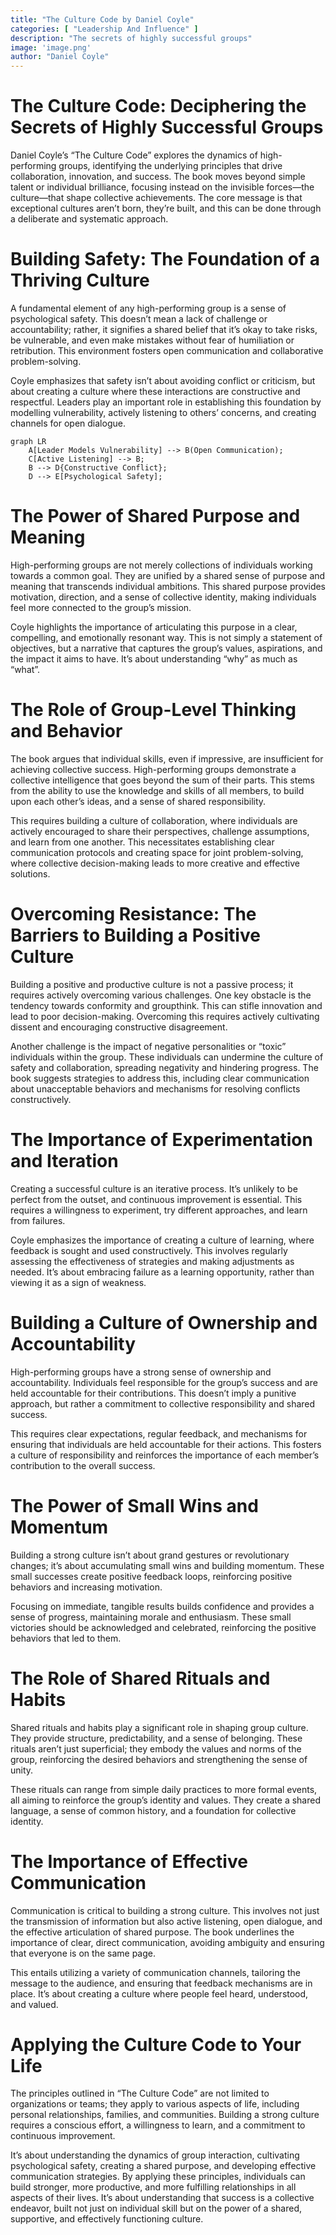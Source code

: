 ```yaml
---
title: "The Culture Code by Daniel Coyle"
categories: [ "Leadership And Influence" ]
description: "The secrets of highly successful groups"
image: 'image.png'
author: "Daniel Coyle"
---
```

# The Culture Code: Deciphering the Secrets of Highly Successful Groups

Daniel Coyle's "The Culture Code" explores the dynamics of high-performing groups, identifying the underlying principles that drive collaboration, innovation, and success. The book moves beyond simple talent or individual brilliance, focusing instead on the invisible forces—the culture—that shape collective achievements. The core message is that exceptional cultures aren't born, they're built, and this can be done through a deliberate and systematic approach.


# Building Safety: The Foundation of a Thriving Culture

A fundamental element of any high-performing group is a sense of psychological safety. This doesn't mean a lack of challenge or accountability; rather, it signifies a shared belief that it's okay to take risks, be vulnerable, and even make mistakes without fear of humiliation or retribution. This environment fosters open communication and collaborative problem-solving.

Coyle emphasizes that safety isn't about avoiding conflict or criticism, but about creating a culture where these interactions are constructive and respectful. Leaders play an important role in establishing this foundation by modelling vulnerability, actively listening to others' concerns, and creating channels for open dialogue.

```mermaid
graph LR
    A[Leader Models Vulnerability] --> B(Open Communication);
    C[Active Listening] --> B;
    B --> D{Constructive Conflict};
    D --> E[Psychological Safety];
```

# The Power of Shared Purpose and Meaning

High-performing groups are not merely collections of individuals working towards a common goal. They are unified by a shared sense of purpose and meaning that transcends individual ambitions. This shared purpose provides motivation, direction, and a sense of collective identity, making individuals feel more connected to the group's mission.

Coyle highlights the importance of articulating this purpose in a clear, compelling, and emotionally resonant way.  This is not simply a statement of objectives, but a narrative that captures the group’s values, aspirations, and the impact it aims to have.  It’s about understanding "why" as much as "what".


# The Role of Group-Level Thinking and Behavior

The book argues that individual skills, even if impressive, are insufficient for achieving collective success. High-performing groups demonstrate a collective intelligence that goes beyond the sum of their parts. This stems from the ability to use the knowledge and skills of all members, to build upon each other's ideas, and a sense of shared responsibility.

This requires building a culture of collaboration, where individuals are actively encouraged to share their perspectives, challenge assumptions, and learn from one another.  This necessitates establishing clear communication protocols and creating space for joint problem-solving, where collective decision-making leads to more creative and effective solutions.


#  Overcoming Resistance: The Barriers to Building a Positive Culture

Building a positive and productive culture is not a passive process; it requires actively overcoming various challenges. One key obstacle is the tendency towards conformity and groupthink. This can stifle innovation and lead to poor decision-making. Overcoming this requires actively cultivating dissent and encouraging constructive disagreement.

Another challenge is the impact of negative personalities or "toxic" individuals within the group.  These individuals can undermine the culture of safety and collaboration, spreading negativity and hindering progress.  The book suggests strategies to address this, including clear communication about unacceptable behaviors and mechanisms for resolving conflicts constructively.


#  The Importance of Experimentation and Iteration

Creating a successful culture is an iterative process.  It's unlikely to be perfect from the outset, and continuous improvement is essential. This requires a willingness to experiment, try different approaches, and learn from failures.

Coyle emphasizes the importance of creating a culture of learning, where feedback is sought and used constructively.  This involves regularly assessing the effectiveness of strategies and making adjustments as needed.  It's about embracing failure as a learning opportunity, rather than viewing it as a sign of weakness.


#  Building a Culture of Ownership and Accountability

High-performing groups have a strong sense of ownership and accountability. Individuals feel responsible for the group's success and are held accountable for their contributions. This doesn't imply a punitive approach, but rather a commitment to collective responsibility and shared success.

This requires clear expectations, regular feedback, and mechanisms for ensuring that individuals are held accountable for their actions. This fosters a culture of responsibility and reinforces the importance of each member's contribution to the overall success.


#  The Power of Small Wins and Momentum

Building a strong culture isn't about grand gestures or revolutionary changes; it's about accumulating small wins and building momentum.  These small successes create positive feedback loops, reinforcing positive behaviors and increasing motivation.

Focusing on immediate, tangible results builds confidence and provides a sense of progress, maintaining morale and enthusiasm. These small victories should be acknowledged and celebrated, reinforcing the positive behaviors that led to them.


#  The Role of Shared Rituals and Habits

Shared rituals and habits play a significant role in shaping group culture.  They provide structure, predictability, and a sense of belonging. These rituals aren't just superficial; they embody the values and norms of the group, reinforcing the desired behaviors and strengthening the sense of unity.

These rituals can range from simple daily practices to more formal events, all aiming to reinforce the group's identity and values.  They create a shared language, a sense of common history, and a foundation for collective identity.


#  The Importance of Effective Communication

Communication is critical to building a strong culture. This involves not just the transmission of information but also active listening, open dialogue, and the effective articulation of shared purpose.  The book underlines the importance of clear, direct communication, avoiding ambiguity and ensuring that everyone is on the same page.

This entails utilizing a variety of communication channels, tailoring the message to the audience, and ensuring that feedback mechanisms are in place. It’s about creating a culture where people feel heard, understood, and valued.


# Applying the Culture Code to Your Life

The principles outlined in "The Culture Code" are not limited to organizations or teams; they apply to various aspects of life, including personal relationships, families, and communities. Building a strong culture requires a conscious effort, a willingness to learn, and a commitment to continuous improvement.

It’s about understanding the dynamics of group interaction, cultivating psychological safety, creating a shared purpose, and developing effective communication strategies. By applying these principles, individuals can build stronger, more productive, and more fulfilling relationships in all aspects of their lives.  It's about understanding that success is a collective endeavor, built not just on individual skill but on the power of a shared, supportive, and effectively functioning culture.

